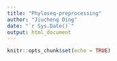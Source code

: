 ```yaml
---
title: "Phyloseq-preprocessing"
author: "Jiucheng Ding"
date: "`r Sys.Date()`"
output: html_document
---
```


```r
knitr::opts_chunk$set(echo = TRUE)
```

